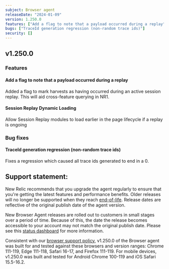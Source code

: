 ```yaml
---
subject: Browser agent
releaseDate: "2024-01-09"
version: 1.250.0
features: ["Add a flag to note that a payload occurred during a replay","Session Replay Dynamic Loading"]
bugs: ["TraceId generation regression (non-random trace ids)"]
security: []
---
```


## v1.250.0

### Features

#### Add a flag to note that a payload occurred during a replay

Added a flag to mark harvests as having occurred during an active session replay. This will aid cross-feature querying in NR1.

#### Session Replay Dynamic Loading

Allow Session Replay modules to load earlier in the page lifecycle if a replay is ongoing

### Bug fixes

#### TraceId generation regression (non-random trace ids)

Fixes a regression which caused all trace ids generated to end in a 0.

## Support statement:

New Relic recommends that you upgrade the agent regularly to ensure that you're getting the latest features and performance benefits. Older releases will no longer be supported when they reach [end-of-life](https://docs.newrelic.com/docs/browser/browser-monitoring/getting-started/browser-agent-eol-policy/). Release dates are reflective of the original publish date of the agent version.

New Browser Agent releases are rolled out to customers in small stages over a period of time. Because of this, the date the release becomes accessible to your account may not match the original publish date. Please see this [status dashboard](https://newrelic.github.io/newrelic-browser-agent-release/) for more information.

Consistent with our [browser support policy](https://docs.newrelic.com/docs/browser/new-relic-browser/getting-started/compatibility-requirements-browser-monitoring/#browser-types), v1.250.0 of the Browser agent was built for and tested against these browsers and version ranges: Chrome 111-119, Edge 111-118, Safari 16-17, and Firefox 111-119. For mobile devices, v1.250.0 was built and tested for Android Chrome 100-119 and iOS Safari 15.5-16.2.
